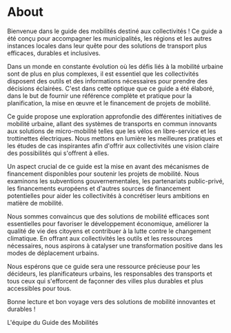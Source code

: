 # About

Bienvenue dans le guide des mobilités destiné aux collectivités ! Ce guide a été conçu pour accompagner les municipalités, les régions et les autres instances locales dans leur quête pour des solutions de transport plus efficaces, durables et inclusives.

Dans un monde en constante évolution où les défis liés à la mobilité urbaine sont de plus en plus complexes, il est essentiel que les collectivités disposent des outils et des informations nécessaires pour prendre des décisions éclairées. C'est dans cette optique que ce guide a été élaboré, dans le but de fournir une référence complète et pratique pour la planification, la mise en œuvre et le financement de projets de mobilité.

Ce guide propose une exploration approfondie des différentes initiatives de mobilité urbaine, allant des systèmes de transports en commun innovants aux solutions de micro-mobilité telles que les vélos en libre-service et les trottinettes électriques. Nous mettons en lumière les meilleures pratiques et les études de cas inspirantes afin d'offrir aux collectivités une vision claire des possibilités qui s'offrent à elles.

Un aspect crucial de ce guide est la mise en avant des mécanismes de financement disponibles pour soutenir les projets de mobilité. Nous examinons les subventions gouvernementales, les partenariats public-privé, les financements européens et d'autres sources de financement potentielles pour aider les collectivités à concrétiser leurs ambitions en matière de mobilité.

Nous sommes convaincus que des solutions de mobilité efficaces sont essentielles pour favoriser le développement économique, améliorer la qualité de vie des citoyens et contribuer à la lutte contre le changement climatique. En offrant aux collectivités les outils et les ressources nécessaires, nous aspirons à catalyser une transformation positive dans les modes de déplacement urbains.

Nous espérons que ce guide sera une ressource précieuse pour les décideurs, les planificateurs urbains, les responsables des transports et tous ceux qui s'efforcent de façonner des villes plus durables et plus accessibles pour tous.

Bonne lecture et bon voyage vers des solutions de mobilité innovantes et durables !

L'équipe du Guide des Mobilités
